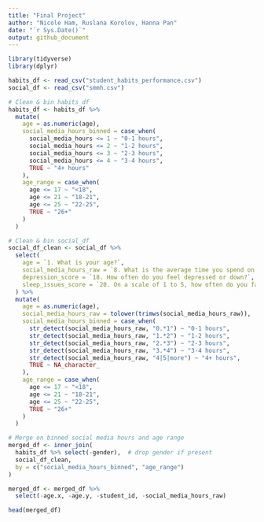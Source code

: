 ```yaml
---
title: "Final Project"
author: "Nicole Ham, Ruslana Korolov, Hanna Pan"
date: "`r Sys.Date()`"
output: github_document
---
```

```r
library(tidyverse)
library(dplyr)
```

```r
habits_df <- read_csv("student_habits_performance.csv")
social_df <- read_csv("smmh.csv")

# Clean & bin habits_df
habits_df <- habits_df %>%
  mutate(
    age = as.numeric(age),
    social_media_hours_binned = case_when(
      social_media_hours <= 1 ~ "0-1 hours",
      social_media_hours <= 2 ~ "1-2 hours",
      social_media_hours <= 3 ~ "2-3 hours",
      social_media_hours <= 4 ~ "3-4 hours",
      TRUE ~ "4+ hours"
    ),
    age_range = case_when(
      age <= 17 ~ "<18",
      age <= 21 ~ "18-21",
      age <= 25 ~ "22-25",
      TRUE ~ "26+"
    )
  )

# Clean & bin social_df
social_df_clean <- social_df %>%
  select(
    age = `1. What is your age?`,
    social_media_hours_raw = `8. What is the average time you spend on social media every day?`,
    depression_score = `18. How often do you feel depressed or down?`,
    sleep_issues_score = `20. On a scale of 1 to 5, how often do you face issues regarding sleep?`
  ) %>%
  mutate(
    age = as.numeric(age),
    social_media_hours_raw = tolower(trimws(social_media_hours_raw)),
    social_media_hours_binned = case_when(
      str_detect(social_media_hours_raw, "0.*1") ~ "0-1 hours",
      str_detect(social_media_hours_raw, "1.*2") ~ "1-2 hours",
      str_detect(social_media_hours_raw, "2.*3") ~ "2-3 hours",
      str_detect(social_media_hours_raw, "3.*4") ~ "3-4 hours",
      str_detect(social_media_hours_raw, "4|5|more") ~ "4+ hours",
      TRUE ~ NA_character_
    ),
    age_range = case_when(
      age <= 17 ~ "<18",
      age <= 21 ~ "18-21",
      age <= 25 ~ "22-25",
      TRUE ~ "26+"
    )
  )

# Merge on binned social media hours and age range
merged_df <- inner_join(
  habits_df %>% select(-gender),  # drop gender if present
  social_df_clean,
  by = c("social_media_hours_binned", "age_range")
)

merged_df <- merged_df %>%
  select(-age.x, -age.y, -student_id, -social_media_hours_raw)

```

```r
head(merged_df)
```